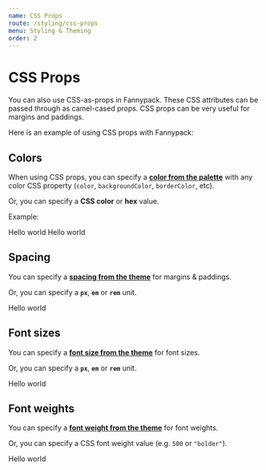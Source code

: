 ```yaml
---
name: CSS Props
route: /styling/css-props
menu: Styling & Theming
order: 2
---
```



# CSS Props

You can also use CSS-as-props in Fannypack. These CSS attributes can be passed through as camel-cased props. CSS props can be very useful for margins and paddings.

Here is an example of using CSS props with Fannypack:

<Playground>
  <Box backgroundColor="blue" width="50px" height="50px" />
  <Box backgroundColor="blue" marginTop="1rem" width="50px" height="50px" />
</Playground>

## Colors

When using CSS props, you can specify a [**color from the palette**](/palette) with any color CSS property (`color`, `backgroundColor`, `borderColor`, etc).

Or, you can specify a **CSS color** or **hex** value.

Example:

<Playground>
  <Box backgroundColor="successTint" color="success" padding="1rem">
    Hello world
  </Box>
  <Box backgroundColor="#ff0000" color="black" padding="1rem" marginTop="1rem">
    Hello world
  </Box>
</Playground>

## Spacing

You can specify a [**spacing from the theme**]() for margins & paddings.

Or, you can specify a **`px`**, **`em`** or **`rem`** unit.

<Playground>
  <Box padding="major-4" marginLeft="major-6" marginRight="major-6" backgroundColor="primary" color="white">Hello world</Box>
</Playground>

## Font sizes

You can specify a [**font size from the theme**]() for font sizes.

Or, you can specify a **`px`**, **`em`** or **`rem`** unit.

<Playground>
  <Text fontSize="400">Hello world</Text>
</Playground>

## Font weights

You can specify a [**font weight from the theme**]() for font weights.

Or, you can specify a CSS font weight value (e.g. `500` or `"bolder"`).

<Playground>
  <Text fontWeight="semibold">Hello world</Text>
</Playground>
